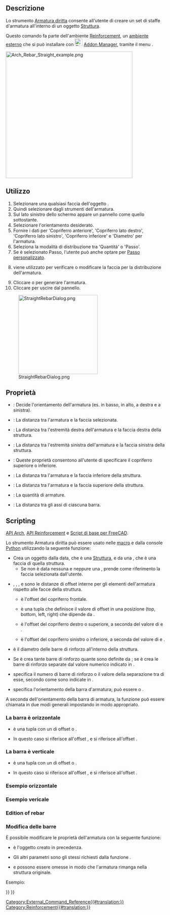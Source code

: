 <languages/>

<div class="mw-translate-fuzzy">
{{Docnav/it
|[[Arch_CompRebarStraight/it|Strumenti di Armatura]]
|[[Arch_Rebar_UShape/it|Armatura ad U]]
|[[Arch_Workbench/it|Arch]]
|IconL=Arch_CompRebarStraight.png
|IconR=Arch_Rebar_UShape.png
|IconC=Workbench_Arch.svg
}}
</div>

<div class="mw-translate-fuzzy">
{{GuiCommand/it
|Name=Arch Rebar Straight
|Name/it=Armatura diritta
|MenuLocation=Arch → Strumenti di armatura → Armatura diritta<br>3D/BIM → Reinforcement tools → Armatura diritta
|Workbenches=[[Arch_Workbench/it|Arch]], [[BIM_Workbench/it|BIM]]
|Version=0.17
|SeeAlso=[[Reinforcement_Workbench/it|Reinforcement]], [[Arch_Rebar/it|Armatura]], [[Arch_Rebar_BOM/it|Distinta dei ferri]]
}}
</div>

<span id="Description"></span>
==Descrizione==

<div class="mw-translate-fuzzy">
Lo strumento [[Arch_Rebar_Straight/it|Armatura diritta]] consente all'utente di creare un set di staffe d'armatura all'interno di un oggetto [[Arch_Structure/it|Struttura]].
</div>

<div class="mw-translate-fuzzy">
Questo comando fa parte dell'ambiente [[Reinforcement_Workbench/it|Reinforcement]], un [[External_workbenches/it|ambiente esterno]] che si può installare con [[Image:Std_AddonMgr.svg|24px]] [[Std_AddonMgr/it|Addon Manager]], tramite il menu {{MenuCommand|Strumenti → Addon manager → Reinforcement}}.
</div>

[[Image:Arch_Rebar_Straight_example.png|400px]]
{{Caption|Due serie di barre di rinforzo diritte all'interno di una  [[Arch_Structure/it|Struttura]]}}

<span id="Usage"></span>
== Utilizzo ==

<div class="mw-translate-fuzzy">
# Selezionare una qualsiasi faccia dell'oggetto {{Button|[[Image:Arch_Structure.svg|16px]] [[Arch_Structure/it|Struttura]]}}.
# Quindi selezionare  {{Button|[[Image:Arch_Rebar_Straight.svg|16px]] [[Arch_Rebar_Straight/it|Armatura diritta]]}} dagli strumenti dell'armatura.
# Sul lato sinistro dello schermo appare un pannello come quello sottostante.
# Selezionare l'orientamento desiderato.
# Fornire i dati per 'Copriferro anteriore', 'Copriferro lato destro', 'Copriferro lato sinistro', 'Copriferro  inferiore' e 'Diametro' per l'armatura.
# Seleziona la modalità di distribuzione tra 'Quantità' o 'Passo'.
# Se è selezionato Passo, l'utente può anche optare per [[Custom_Spacing/it|Passo personalizzato]].
# {{Button|Usa lato selezionato}} viene utilizzato per verificare o modificare la faccia per la distribuzione dell'armatura.
# Cliccare {{Button|OK}} o {{Button|Applica}} per generare l'armatura.
# Cliccare {{Button|Annulla}} per uscire dal pannello.
</div>

[[Image:StraightRebarDialog.png|250px]]
<div class="mw-translate-fuzzy">
{{Caption|Pannello per lo strumento Armatura diritta di Arch}}
</div>

<span id="Properties"></span>
== Proprietà ==

* {{PropertyData/it|Orientamento}}: Decide l'orientamento dell'armatura (es. in basso, in alto, a destra e a sinistra).
* {{PropertyData/it|Copriferro anteriore}}: La distanza tra l'armatura e la faccia selezionata.
* {{PropertyData/it|Copriferro lato destro}}: La distanza tra l'estremità destra dell'armatura e la faccia destra della struttura.
* {{PropertyData/it|Copriferro lato sinistro}}: La distanza tra l'estremità sinistra dell'armatura e la faccia sinistra della struttura.
* {{PropertyData/it|Copriferro in direzione}}: Queste proprietà consentono all'utente di specificare il copriferro superiore o inferiore.
* {{PropertyData/it|Copriferro inferiore }}: La distanza tra l'armatura e la faccia inferiore della struttura.
* {{PropertyData/it|Copriferro superiore}}: La distanza tra l'armatura e la faccia superiore della struttura.
* {{PropertyData/it|Quantità}}: La quantità di armature.
* {{PropertyData/it|Passo}}: La distanza tra gli assi di ciascuna barra.

==Scripting==

{{Emphasis|Vedere anche:}} [[Arch_API/it|API Arch]], [[Reinforcement_API/it|API Reinforcement]] e [[FreeCAD_Scripting_Basics/it|Script di base per FreeCAD]].

<div class="mw-translate-fuzzy">
Lo strumento Armatura diritta può essere usato nelle [[Macros/it|macro]] e dalla console [[Python/it|Python]]  utilizzando la seguente funzione:
</div>

{{Code|code=
Rebar = makeStraightRebar(f_cover, coverAlong, rt_cover, lb_cover,
                          diameter, amount_spacing_check, amount_spacing_value, orientation="Horizontal",
                          structure=None, facename=None)
}}

* Crea un oggetto {{incode|Rebar}} dalla {{incode|structure}} data, che è una [[Arch Structure/it|Struttura]], e da una {{incode|facename}}, che è una faccia di quella struttura.
** Se non è data nessuna {{incode|structure}} e neppure una {{incode|facename}}, prende come riferimento la faccia selezionata dall'utente.
* {{incode|f_cover}}, {{incode|coverAlong}}, {{incode|rt_cover}}, e {{incode|lb_cover}} sono le distanze di offset interne per gli elementi dell'armatura rispetto alle facce della struttura.
** {{incode|f_cover}} è l'offset del copriferro frontale.
** {{incode|coverAlong}} è una tupla {{incode|(position, value)}} che definisce il valore di offset in una posizione (top, bottom, left, right) che dipende da {{incode|orientation}}.
** {{incode|rt_cover}} è l'offset del copriferro destro o superiore, a seconda del valore di {{incode|coverAlong}} e {{incode|orientation}}.
** {{incode|lb_cover}} è l'offset del copriferro sinistro o inferiore, a seconda del valore di {{incode|coverAlong}} e {{incode|orientation}}.
* {{incode|diameter}} è il diametro delle barre di rinforzo all'interno della struttura.
* Se {{incode|amount_spacing_check}} è {{incode|True}} crea tante barre di rinforzo quante sono definite da {{incode|amount_spacing_value}}; se è {{incode|False}} crea le barre di rinforzo separate dal valore numerico indicato in {{incode|amount_spacing_value}}.
* {{incode|amount_spacing_value}} specifica il numero di barre di rinforzo o il valore della separazione tra di esse, secondo come sono indicate in {{incode|amount_spacing_check}}.
* {{incode|orientation}} specifica l'orientamento della barra d'armatura; può essere {{incode|"Horizontal"}} o {{incode|"Vertical"}}.

A seconda dell'orientamento della barra di armatura, la funzione può essere chiamata in due modi generali impostando {{incode|coverAlong}} in modo appropriato.

<span id="The_rebar_is_horizontal"></span>
=== La barra è orizzontale ===

{{Code|code=
Rebar = makeStraightRebar(f_cover, ("Top Side", value), right_cover, left_cover, ...)
Rebar = makeStraightRebar(f_cover, ("Bottom Side", value), right_cover, left_cover, ...)
}}

* {{incode|coverAlong}} è una tupla con un {{incode|value}} di offset {{incode|"Top Side"}} o {{incode|"Bottom Side"}}.
* In questo caso {{incode|rt_cover}} si riferisce all'offset {{incode|right_cover}}, e {{incode|lb_cover}} si riferisce all'offset {{incode|left_cover}}.

<span id="The_rebar_is_vertical"></span>
=== La barra è verticale ===

{{Code|code=
Rebar = makeStraightRebar(f_cover, ("Left Side", value), top_cover, bottom_cover, ...)
Rebar = makeStraightRebar(f_cover, ("Right Side", value), top_cover, bottom_cover, ...)
}}

* {{incode|coverAlong}} è una tupla con un {{incode|value}} di offset {{incode|"Left Side"}} o {{incode|"Right Side"}}.
* In questo caso {{incode|rt_cover}} si riferisce all'offset {{incode|top_cover}}, e {{incode|lb_cover}} si riferisce all'offset {{incode|bottom_cover}}.

<span id="Example_horizontal"></span>
=== Esempio orizzontale ===

{{Code|code=
import Arch, Draft, StraightRebar

Structure = Arch.makeStructure(length=1000, width=1000, height=400)
Structure.ViewObject.Transparency = 80
FreeCAD.ActiveDocument.recompute()

Rebar = StraightRebar.makeStraightRebar(50, ("Bottom Side", 20), 100, 100,
                                        12, True, 5, "Horizontal", Structure, "Face4")
Rebar.ViewObject.ShapeColor = (0.9, 0.0, 0.0)

Rebar2 = StraightRebar.makeStraightRebar(50, ("Bottom Side", 50), 100, 100,
                                         12, True, 5, "Horizontal", Structure, "Face6")
Rebar2.ViewObject.ShapeColor = (0.0, 0.0, 0.9)
}}

<span id="Example_vertical"></span>
===Esempio vericale ===

{{Code|code=
import Arch, Draft, StraightRebar

Structure2 = Arch.makeStructure(length=1000, width=1000, height=400)
Structure2.ViewObject.Transparency = 80
Draft.move(Structure2, FreeCAD.Vector(1500, 0, 0))
FreeCAD.ActiveDocument.recompute()

Rebar3 = StraightRebar.makeStraightRebar(50, ("Left Side", 20), 100, 100,
                                         12, True, 5, "Vertical", Structure2, "Face4")
Rebar3.ViewObject.ShapeColor = (0.9, 0.5, 0.0)

Rebar4 = StraightRebar.makeStraightRebar(50, ("Left Side", 50), 100, 100,
                                         12, True, 5, "Vertical", Structure2, "Face6")
Rebar4.ViewObject.ShapeColor = (0.0, 0.5, 0.5)
}}

=== Edition of rebar ===

<div class="mw-translate-fuzzy">
=== Modifica delle barre ===
È possibile modificare le proprietà dell'armatura con la seguente funzione:
</div>

{{Code|code=
editStraightRebar(Rebar, f_cover, coverAlong, rt_cover, lb_cover,
                  diameter, amount_spacing_check, amount_spacing_value, orientation,
                  structure=None, facename=None)
}}

* {{incode|Rebar}} è l'oggetto {{incode|StraightRebar}} creato in precedenza.
* Gli altri parametri sono gli stessi richiesti dalla funzione {{incode|makeStraightRebar()}}.
* {{incode|structure}} e {{incode|facename}} possono essere omesse in modo che l'armatura rimanga nella struttura originale.

Esempio:

{{Code|code=
import StraightRebar

StraightRebar.editStraightRebar(Rebar, 50, ("Top Side", 20), 100, 100,
                                24, True, 7, "Horizontal")

StraightRebar.editStraightRebar(Rebar2, 50, ("Top Side", 50), 100, 100,
                                24, True, 7, "Horizontal")

StraightRebar.editStraightRebar(Rebar3, 50, ("Right Side", 20), 100, 100,
                                24, True, 7, "Vertical")

StraightRebar.editStraightRebar(Rebar4, 50, ("Right Side", 50), 100, 100,
                                24, True, 7, "Vertical")
}}


<div class="mw-translate-fuzzy">
{{Docnav/it
|[[Arch_CompRebarStraight/it|Strumenti di Armatura]]
|[[Arch_Rebar_UShape/it|Armatura ad U]]
|[[Arch_Workbench/it|Arch]]
|IconL=Arch_CompRebarStraight.png
|IconR=Arch_Rebar_UShape.png
|IconC=Workbench_Arch.svg
}}
</div>

[[Category:External_Command_Reference{{#translation:}}]]
[[Category:Reinforcement{{#translation:}}]]
{{BIM_Tools_navi{{#translation:}}}}
{{Userdocnavi{{#translation:}}}}
